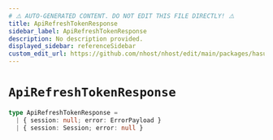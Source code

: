 ```yaml
---
# ⚠️ AUTO-GENERATED CONTENT. DO NOT EDIT THIS FILE DIRECTLY! ⚠️
title: ApiRefreshTokenResponse
sidebar_label: ApiRefreshTokenResponse
description: No description provided.
displayed_sidebar: referenceSidebar
custom_edit_url: https://github.com/nhost/nhost/edit/main/packages/hasura-auth-js/src/utils/types.ts#L143
---
```


# `ApiRefreshTokenResponse`

```ts
type ApiRefreshTokenResponse =
  | { session: null; error: ErrorPayload }
  | { session: Session; error: null }
```
